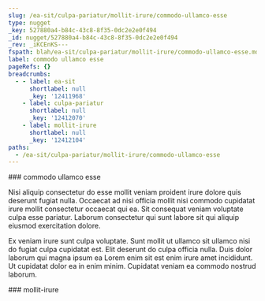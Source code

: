 ```yaml
---
slug: /ea-sit/culpa-pariatur/mollit-irure/commodo-ullamco-esse
type: nugget
_key: 527880a4-b84c-43c8-8f35-0dc2e2e0f494
_id: nugget/527880a4-b84c-43c8-8f35-0dc2e2e0f494
_rev: _iKCEnKS---
fspath: blah/ea-sit/culpa-pariatur/mollit-irure/commodo-ullamco-esse.md
label: commodo ullamco esse
pageRefs: {}
breadcrumbs:
  - - label: ea-sit
      shortlabel: null
      _key: '12411968'
    - label: culpa-pariatur
      shortlabel: null
      _key: '12412070'
    - label: mollit-irure
      shortlabel: null
      _key: '12412104'
paths:
  - /ea-sit/culpa-pariatur/mollit-irure/commodo-ullamco-esse
---
```


<NuggetArea>
<Nugget slug="/ea-sit/culpa-pariatur/mollit-irure/commodo-ullamco-esse" type="nugget" _key="527880a4-b84c-43c8-8f35-0dc2e2e0f494" _id="nugget/527880a4-b84c-43c8-8f35-0dc2e2e0f494" _rev="_iKCEnKS---" fspath="blah/ea-sit/culpa-pariatur/mollit-irure/commodo-ullamco-esse.md" label="commodo ullamco esse" paths="/ea-sit/culpa-pariatur/mollit-irure/commodo-ullamco-esse">
<NuggetBody>
### commodo ullamco esse

Nisi aliquip consectetur do esse mollit veniam proident irure dolore quis deserunt fugiat nulla. Occaecat ad nisi officia mollit nisi commodo cupidatat irure mollit consectetur occaecat qui ea. Sit consequat veniam voluptate culpa esse pariatur. Laborum consectetur qui sunt labore sit qui aliquip eiusmod exercitation dolore.

Ex veniam irure sunt culpa voluptate. Sunt mollit ut ullamco sit ullamco nisi do fugiat culpa cupidatat est. Elit deserunt do culpa officia nulla. Duis dolor laborum qui magna ipsum ea Lorem enim sit est enim irure amet incididunt. Ut cupidatat dolor ea in enim minim. Cupidatat veniam ea commodo nostrud laborum.

</NuggetBody>
<Breadcrumbs>
<Crumbs>
<Crumb _key="12411968" label="ea-sit" /><Crumb _key="12412070" label="culpa-pariatur" /><Crumb _key="12412104" label="mollit-irure" />
</Crumbs>
</Breadcrumbs>
</Nugget>

<NuggetsInbound>
</NuggetsInbound>
<NuggetsOutbound>
</NuggetsOutbound>
</NuggetArea>
<PassagesInbound>
<Passage direction="inbound" type="passage" _key="12412104" _id="passage/12412104" _rev="_iKCEnKO--_" label="mollit-irure" passage="mollit-irure" fspath="blah/ea-sit/culpa-pariatur/mollit-irure" paths="/ea-sit/culpa-pariatur/mollit-irure" slug="/ea-sit/culpa-pariatur/mollit-irure">
<NuggetBody>
### mollit-irure

</NuggetBody>
<Breadcrumbs>
<Crumbs>
<Crumb _key="12411968" label="ea-sit" /><Crumb _key="12412070" label="culpa-pariatur" />
</Crumbs>
</Breadcrumbs>
</Passage>

</PassagesInbound>
<PassagesOutbound>
</PassagesOutbound>
